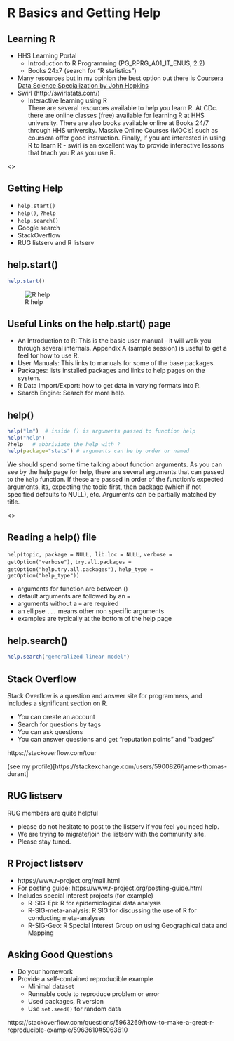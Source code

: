 # R Basics and Getting Help

## Learning R 

  - HHS Learning Portal
    + Introduction to R Programming (PG_RPRG_A01_IT_ENUS, 2.2)
    + Books 24x7 (search for "R statistics")
  - Many resources but in my opinion the best option out there is [Coursera Data Science Specialization by John Hopkins](https://www.coursera.org/specializations/jhu-data-science)
  - Swirl (http://swirlstats.com/)
     + Interactive learning using R
<article>
There are several resources available to help you learn R. At CDc. there are 
online classes (free) available for learning R at HHS university. There are also
books available online at Books 24/7 through HHS university. Massive Online Courses
(MOC's) such as coursera offer good instruction. Finally, if you are interested in 
using R to learn R - swirl is an excellent way to provide interactive lessons that 
teach you R as you use R.

<\article>

## Getting Help 

  - `help.start()`
  - `help()`, `?help`
  - `help.search()`
  - Google search
  - StackOverflow
  - RUG listserv and R listserv

## help.start()
```r
help.start()
```
![R help](images/The_R_Language1.png)


## Useful Links on the help.start() page
- An Introduction to R: This is the basic user manual - it will walk you through several internals. Appendix A (sample session) is useful to get a feel for how to use R.
- User Manuals: This links to manuals for some of the base packages.
- Packages: lists installed packages and links to help pages on the system.
- R Data Import/Export: how to get data in varying formats into R.
- Search Engine: Search for more help.

## help()
```r
help("lm")  # inside () is arguments passed to function help
help("help")
?help   # abbriviate the help with ?
help(package="stats") # arguments can be by order or named
```
<article>
We should spend some time talking about function arguments. As you can see by the help page for help, there are several arguments that can passed to the `help` function. If these are passed in order of the function's expected arguments, its, expecting the topic first, then package (which if not specified defaults to NULL), etc. Arguments can be partially matched by title. 

<\article>

## Reading a help() file

`help(topic, package = NULL, lib.loc = NULL,`
`     verbose = getOption("verbose"),`
`     try.all.packages = getOption("help.try.all.packages"),`
`     help_type = getOption("help_type"))`

- arguments for function are between ()
- default arguments are followed by an `=`
- arguments without a `=` are required
- an ellipse `...` means other non specific arguments
- examples are typically at the bottom of the help page 

## help.search()
```r
help.search("generalized linear model")
```

## Stack Overflow
Stack Overflow is a question and answer site for programmers, and includes a significant
section on R.

- You can create an account
- Search for questions by tags
- You can ask questions
- You can answer questions and get "reputation points" and "badges"

https://stackoverflow.com/tour

(see my profile)[https://stackexchange.com/users/5900826/james-thomas-durant]


## RUG listserv

RUG members are quite helpful

- please do not hesitate to post to the listserv if you feel you need help. 
- We are trying to migrate/join the listserv with the community site. 
- Please stay tuned.

## R Project listserv

* https://www.r-project.org/mail.html
* For posting guide: https://www.r-project.org/posting-guide.html
* Includes special interest projects (for example)
    + R-SIG-Epi: R for epidemiological data analysis
    + R-SIG-meta-analysis: R SIG for discussing the use of R for conducting meta-analyses
    + R-SIG-Geo: R Special Interest Group on using Geographical data and Mapping

 
## Asking Good Questions

- Do your homework
- Provide a self-contained reproducible example
  + Minimal dataset
  + Runnable code to reproduce problem or error
  + Used packages, R version
  + Use `set.seed()` for random data

https://stackoverflow.com/questions/5963269/how-to-make-a-great-r-reproducible-example/5963610#5963610 
